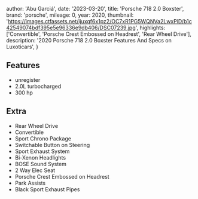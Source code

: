 
  author: 'Abu Garciá',
  date: '2023-03-20',
  title: 'Porsche 718 2.0 Boxster',
  brand: 'porsche',
  mileage: 0,
  year: 2020,
  thumbnail: 'https://images.ctfassets.net/ijuxqf6x1pz2/OC7xR1PG5WQNVa2LwxPlD/b1c42549074bdf395e5e96336e9db406/DSC07239.jpg',
  highlights: ['Convertible', 'Porsche Crest Embossed on Headrest', 'Rear Wheel Drive'],
  description:
    '2020 Porsche 718 2.0 Boxster Features And Specs on Luxoticars',
}


## Features
- unregister
- 2.0L turbocharged
- 300 hp

## Extra
- Rear Wheel Drive
- Convertible 
- Sport Chrono Package
- Switchable Button on Steering
- Sport Exhaust System
- Bi-Xenon Headlights
- BOSE Sound System
- 2 Way Elec Seat
- Porsche Crest Embossed on Headrest
- Park Assists 
- Black Sport Exhaust Pipes

<Featured
  title="20' Carrera S Wheel"
  src="https://images.ctfassets.net/ijuxqf6x1pz2/5iosvYf7pMaxKAAiPLIYzr/f2df834b0a769ef5e2d851fdb59895d4/DSC07213.jpg"
  features={[]}
/>